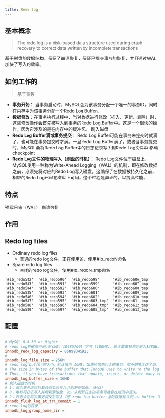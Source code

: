 ```yaml
---
title: Redo log
---
```


## 基本概念
> The redo log is a disk-based data structure used during crash recovery to correct data written by incomplete transactions

  基于磁盘的数据结构，保证了崩溃恢复，保证已提交事务的恢复，并且通过WAL加快了写入的效率。

## 如何工作的
> 基于事务

* **事务开始**： 当事务启动时，MySQL会为该事务分配一个唯一的事务ID，同时在内存中为该事务分配一个Redo Log Buffer。
* **数据修改**：在事务执行过程中，当对数据进行修改（插入、更新、删除）时，这些修改操作会首先被写入到事务的Redo Log Buffer中。这是一个很快的操作，因为它涉及的是在内存中的缓冲区。
刷入磁盘
* **Redo Log Buffer满或事务提交**： Redo Log Buffer可能在事务未提交时就满了，也可能在事务提交时才满。一旦Redo Log Buffer满了，或者当事务提交时，MySQL会将Redo Log Buffer中的日志记录写入到Redo Log文件中
移动checkpoint
* **Redo Log文件的物理写入（刷盘的时机）**： Redo Log文件位于磁盘上，MySQL使用一种称为Write-Ahead Logging（WAL）的机制，即在修改数据之前，必须先将对应的Redo Log写入磁盘。这确保了在数据被持久化之前，相应的Redo Log已经在磁盘上可用。这个过程是异步的，以提高性能。

## 特点
预写日志（WAL）
崩溃恢复
## 作用

## Redo log files
* Ordinary redo log files
  * 普通的redo log文件，正在使用的，使用#ib_redoN命名
* Spare redo log files
  * 空闲的redo log文件，使用#ib_redoN_tmp命名
```
'#ib_redo582'  '#ib_redo590'  '#ib_redo598'      '#ib_redo606_tmp'
'#ib_redo583'  '#ib_redo591'  '#ib_redo599'      '#ib_redo607_tmp'
'#ib_redo584'  '#ib_redo592'  '#ib_redo600'      '#ib_redo608_tmp'
'#ib_redo585'  '#ib_redo593'  '#ib_redo601'      '#ib_redo609_tmp'
'#ib_redo586'  '#ib_redo594'  '#ib_redo602'      '#ib_redo610_tmp'
'#ib_redo587'  '#ib_redo595'  '#ib_redo603_tmp'  '#ib_redo611_tmp'
'#ib_redo588'  '#ib_redo596'  '#ib_redo604_tmp'  '#ib_redo612_tmp'
'#ib_redo589'  '#ib_redo597'  '#ib_redo605_tmp'  '#ib_redo613_tmp'
```


## 配置
```ini

# MySQL 8.0.30 or Higher
# redo log的磁盘空间,默认值: 104857600 字节 (100MB)。最大重做日志容量为128GB。
innodb_redo_log_capacity = 8589934592;
# 
innodb_log_file_size = 256M
# redo log buffer的大小，默认值为 16MB，如果经常执行大的事务，那不妨增大这个值，这样就可以在事务提交之前避免写入磁盘
# The size in bytes of the buffer that InnoDB uses to write to the log files on disk. The default is 16MB. A large log buffer enables large transactions to run without the need to write the log to disk before the transactions commit. 
# Thus, if you have transactions that update, insert, or delete many rows, making the log buffer larger saves disk I/O
innodb_log_buffer_size = 16MB
# 刷入磁盘的时机
# 1：每次事务提交时都会将日志写入并刷新到磁盘。（默认）
# 0：每秒将日志写入并刷新到磁盘一次。未刷新日志的事务可能会在崩溃中丢失。
# 2：日志会在每次事务提交后写入（把 redo log buffer 里的数据写入到 os buffer 中，但不立即执行fsync () ），并每秒刷新到磁盘一次。未刷新日志的事务可能会在崩溃中丢失。
innodb_flush_log_at_trx_commit = 1
# redo log的目录
innodb_log_group_home_dir = 

```